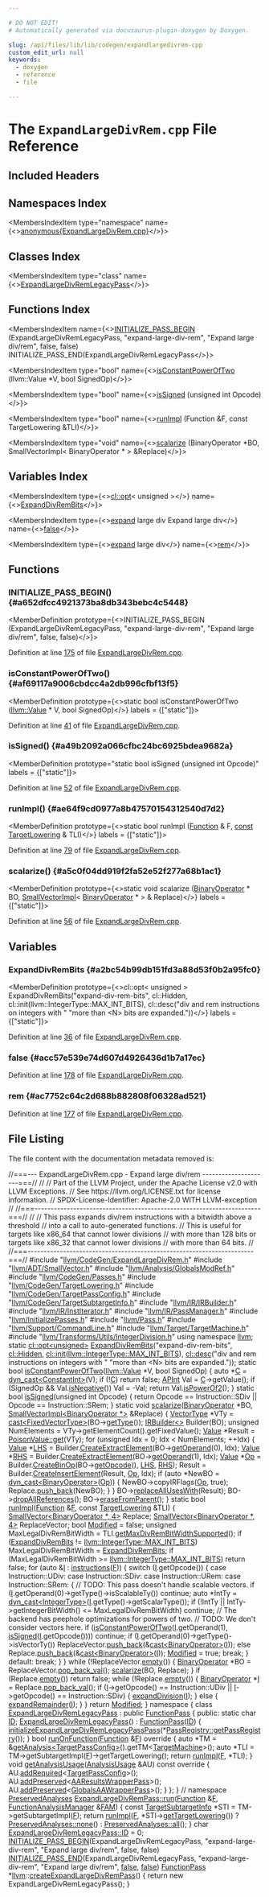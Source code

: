 ```yaml
---

# DO NOT EDIT!
# Automatically generated via docusaurus-plugin-doxygen by Doxygen.

slug: /api/files/lib/lib/codegen/expandlargedivrem-cpp
custom_edit_url: null
keywords:
  - doxygen
  - reference
  - file

---
```





# The `ExpandLargeDivRem.cpp` File Reference

<DoxygenPage pluginConfig={pluginConfig}>



## Included Headers

<IncludesList>
<IncludesListItem
  filePath="llvm/CodeGen/ExpandLargeDivRem.h"
  permalink="/docs/api/files/include/include/llvm/include/llvm/codegen/expandlargedivrem-h"
  isLocal="true" />
<IncludesListItem
  filePath="llvm/ADT/SmallVector.h"
  permalink="/docs/api/files/include/include/llvm/include/llvm/adt/smallvector-h"
  isLocal="true" />
<IncludesListItem
  filePath="llvm/Analysis/GlobalsModRef.h"
  permalink="/docs/api/files/include/include/llvm/include/llvm/analysis/globalsmodref-h"
  isLocal="true" />
<IncludesListItem
  filePath="llvm/CodeGen/Passes.h"
  permalink="/docs/api/files/include/include/llvm/include/llvm/codegen/passes-h"
  isLocal="true" />
<IncludesListItem
  filePath="llvm/CodeGen/TargetLowering.h"
  permalink="/docs/api/files/include/include/llvm/include/llvm/codegen/targetlowering-h"
  isLocal="true" />
<IncludesListItem
  filePath="llvm/CodeGen/TargetPassConfig.h"
  permalink="/docs/api/files/include/include/llvm/include/llvm/codegen/targetpassconfig-h"
  isLocal="true" />
<IncludesListItem
  filePath="llvm/CodeGen/TargetSubtargetInfo.h"
  permalink="/docs/api/files/include/include/llvm/include/llvm/codegen/targetsubtargetinfo-h"
  isLocal="true" />
<IncludesListItem
  filePath="llvm/IR/IRBuilder.h"
  permalink="/docs/api/files/include/include/llvm/include/llvm/ir/irbuilder-h"
  isLocal="true" />
<IncludesListItem
  filePath="llvm/IR/InstIterator.h"
  permalink="/docs/api/files/include/include/llvm/include/llvm/ir/institerator-h"
  isLocal="true" />
<IncludesListItem
  filePath="llvm/IR/PassManager.h"
  permalink="/docs/api/files/include/include/llvm/include/llvm/ir/passmanager-h"
  isLocal="true" />
<IncludesListItem
  filePath="llvm/InitializePasses.h"
  permalink="/docs/api/files/include/include/llvm/initializepasses-h"
  isLocal="true" />
<IncludesListItem
  filePath="llvm/Pass.h"
  permalink="/docs/api/files/include/include/llvm/pass-h"
  isLocal="true" />
<IncludesListItem
  filePath="llvm/Support/CommandLine.h"
  permalink="/docs/api/files/include/include/llvm/include/llvm/support/commandline-h"
  isLocal="true" />
<IncludesListItem
  filePath="llvm/Target/TargetMachine.h"
  permalink="/docs/api/files/include/include/llvm/include/llvm/target/targetmachine-h"
  isLocal="true" />
<IncludesListItem
  filePath="llvm/Transforms/Utils/IntegerDivision.h"
  permalink="/docs/api/files/include/include/llvm/include/llvm/transforms/include/llvm/transforms/utils/integerdivision-h"
  isLocal="true" />
</IncludesList>

## Namespaces Index

<MembersIndex>

<MembersIndexItem
  type="namespace"
  name={<><a href="/docs/api/namespaces/anonymous-expandlargedivrem-cpp-">anonymous&#123;ExpandLargeDivRem.cpp&#125;</a></>}>
</MembersIndexItem>

</MembersIndex>

## Classes Index

<MembersIndex>

<MembersIndexItem
  type="class"
  name={<><a href="/docs/api/classes/anonymous-namespace-expandlargedivrem-cpp-/expandlargedivremlegacypass">ExpandLargeDivRemLegacyPass</a></>}>
</MembersIndexItem>

</MembersIndex>

## Functions Index

<MembersIndex>

<MembersIndexItem
  name={<><a href="#a652dfcc4921373ba8db343bebc4c5448">INITIALIZE&#95;PASS&#95;BEGIN</a> (ExpandLargeDivRemLegacyPass, &quot;expand-large-div-rem&quot;, &quot;Expand large div/rem&quot;, false, false) INITIALIZE&#95;PASS&#95;END(ExpandLargeDivRemLegacyPass</>}>
</MembersIndexItem>

<MembersIndexItem
  type="bool"
  name={<><a href="#af69117a9006cbdcc4a2db996cfbf13f5">isConstantPowerOfTwo</a> (llvm::Value &#42;V, bool SignedOp)</>}>
</MembersIndexItem>

<MembersIndexItem
  type="bool"
  name={<><a href="#a49b2092a066cfbc24bc6925bdea9682a">isSigned</a> (unsigned int Opcode)</>}>
</MembersIndexItem>

<MembersIndexItem
  type="bool"
  name={<><a href="#ae64f9cd0977a8b47570154312540d7d2">runImpl</a> (Function &amp;F, const TargetLowering &amp;TLI)</>}>
</MembersIndexItem>

<MembersIndexItem
  type="void"
  name={<><a href="#a5c0f04dd919f2fa52e52f277a68b1ac1">scalarize</a> (BinaryOperator &#42;BO, SmallVectorImpl&lt; BinaryOperator &#42; &gt; &amp;Replace)</>}>
</MembersIndexItem>

</MembersIndex>

## Variables Index

<MembersIndex>

<MembersIndexItem
  type={<><a href="/docs/api/classes/llvm/cl/opt">cl::opt</a>&lt; unsigned &gt;</>}
  name={<><a href="#a2bc54b99db151fd3a88d53f0b2a95fc0">ExpandDivRemBits</a></>}>
</MembersIndexItem>

<MembersIndexItem
  type={<><a href="/docs/api/files/lib/lib/support/globpattern-cpp/#a80bc10e949d0743241f5cdc2c75de52a">expand</a> large div Expand large div</>}
  name={<><a href="#acc57e539e74d607d4926436d1b7a17ec">false</a></>}>
</MembersIndexItem>

<MembersIndexItem
  type={<><a href="/docs/api/files/lib/lib/support/globpattern-cpp/#a80bc10e949d0743241f5cdc2c75de52a">expand</a> large div</>}
  name={<><a href="#ac7752c64c2d688b882808f06328ad521">rem</a></>}>
</MembersIndexItem>

</MembersIndex>


<SectionDefinition>

## Functions

### INITIALIZE&#95;PASS&#95;BEGIN() {#a652dfcc4921373ba8db343bebc4c5448}

<MemberDefinition
  prototype={<>INITIALIZE&#95;PASS&#95;BEGIN (ExpandLargeDivRemLegacyPass, &quot;expand-large-div-rem&quot;, &quot;Expand large div/rem&quot;, false, false)</>}>

Definition at line <a href="#l00175">175</a> of file <a href="/docs/api/files/lib/lib/codegen/expandlargedivrem-cpp">ExpandLargeDivRem.cpp</a>.
</MemberDefinition>

### isConstantPowerOfTwo() {#af69117a9006cbdcc4a2db996cfbf13f5}

<MemberDefinition
  prototype={<>static bool isConstantPowerOfTwo (<a href="/docs/api/classes/llvm/value">llvm::Value</a> &#42; V, bool SignedOp)</>}
  labels = {["static"]}>

Definition at line <a href="#l00041">41</a> of file <a href="/docs/api/files/lib/lib/codegen/expandlargedivrem-cpp">ExpandLargeDivRem.cpp</a>.
</MemberDefinition>

### isSigned() {#a49b2092a066cfbc24bc6925bdea9682a}

<MemberDefinition
  prototype="static bool isSigned (unsigned int Opcode)"
  labels = {["static"]}>

Definition at line <a href="#l00052">52</a> of file <a href="/docs/api/files/lib/lib/codegen/expandlargedivrem-cpp">ExpandLargeDivRem.cpp</a>.
</MemberDefinition>

### runImpl() {#ae64f9cd0977a8b47570154312540d7d2}

<MemberDefinition
  prototype={<>static bool runImpl (<a href="/docs/api/classes/llvm/function">Function</a> &amp; F, <a href="/docs/api/files/lib/lib/target/lib/target/aarch64/aarch64promoteconstant-cpp/#a90f8350fecae261c25be85d38b451bff">const</a> <a href="/docs/api/classes/llvm/targetlowering">TargetLowering</a> &amp; TLI)</>}
  labels = {["static"]}>

Definition at line <a href="#l00079">79</a> of file <a href="/docs/api/files/lib/lib/codegen/expandlargedivrem-cpp">ExpandLargeDivRem.cpp</a>.
</MemberDefinition>

### scalarize() {#a5c0f04dd919f2fa52e52f277a68b1ac1}

<MemberDefinition
  prototype={<>static void scalarize (<a href="/docs/api/classes/llvm/binaryoperator">BinaryOperator</a> &#42; BO, <a href="/docs/api/classes/llvm/smallvectorimpl">SmallVectorImpl</a>&lt; <a href="/docs/api/classes/llvm/binaryoperator">BinaryOperator</a> &#42; &gt; &amp; Replace)</>}
  labels = {["static"]}>

Definition at line <a href="#l00056">56</a> of file <a href="/docs/api/files/lib/lib/codegen/expandlargedivrem-cpp">ExpandLargeDivRem.cpp</a>.
</MemberDefinition>

</SectionDefinition>

<SectionDefinition>

## Variables

### ExpandDivRemBits {#a2bc54b99db151fd3a88d53f0b2a95fc0}

<MemberDefinition
  prototype={<>cl::opt&lt; unsigned &gt; ExpandDivRemBits(&quot;expand-div-rem-bits&quot;, cl::Hidden, cl::init(llvm::IntegerType::MAX&#95;INT&#95;BITS), cl::desc(&quot;div and rem instructions on integers with &quot; &quot;more than &lt;N&gt; bits are expanded.&quot;))</>}
  labels = {["static"]}>

Definition at line <a href="#l00036">36</a> of file <a href="/docs/api/files/lib/lib/codegen/expandlargedivrem-cpp">ExpandLargeDivRem.cpp</a>.
</MemberDefinition>

### false {#acc57e539e74d607d4926436d1b7a17ec}

<MemberDefinition
  prototype="expand large div Expand large div false">

Definition at line <a href="#l00178">178</a> of file <a href="/docs/api/files/lib/lib/codegen/expandlargedivrem-cpp">ExpandLargeDivRem.cpp</a>.
</MemberDefinition>

### rem {#ac7752c64c2d688b882808f06328ad521}

<MemberDefinition
  prototype="expand large div Expand large div rem">

Definition at line <a href="#l00177">177</a> of file <a href="/docs/api/files/lib/lib/codegen/expandlargedivrem-cpp">ExpandLargeDivRem.cpp</a>.
</MemberDefinition>

</SectionDefinition>

## File Listing

The file content with the documentation metadata removed is:

<ProgramListing>

<Link id="l00001" /><CodeLine lineNumber="1"><Highlight kind="comment">//===--- ExpandLargeDivRem.cpp - Expand large div/rem ---------------------===//</Highlight><Highlight kind="normal"></Highlight></CodeLine>
<Link id="l00002" /><CodeLine lineNumber="2"><Highlight kind="normal"></Highlight><Highlight kind="comment">//</Highlight><Highlight kind="normal"></Highlight></CodeLine>
<Link id="l00003" /><CodeLine lineNumber="3"><Highlight kind="normal"></Highlight><Highlight kind="comment">// Part of the LLVM Project, under the Apache License v2.0 with LLVM Exceptions.</Highlight><Highlight kind="normal"></Highlight></CodeLine>
<Link id="l00004" /><CodeLine lineNumber="4"><Highlight kind="normal"></Highlight><Highlight kind="comment">// See https://llvm.org/LICENSE.txt for license information.</Highlight><Highlight kind="normal"></Highlight></CodeLine>
<Link id="l00005" /><CodeLine lineNumber="5"><Highlight kind="normal"></Highlight><Highlight kind="comment">// SPDX-License-Identifier: Apache-2.0 WITH LLVM-exception</Highlight><Highlight kind="normal"></Highlight></CodeLine>
<Link id="l00006" /><CodeLine lineNumber="6"><Highlight kind="normal"></Highlight><Highlight kind="comment">//</Highlight><Highlight kind="normal"></Highlight></CodeLine>
<Link id="l00007" /><CodeLine lineNumber="7"><Highlight kind="normal"></Highlight><Highlight kind="comment">//===----------------------------------------------------------------------===//</Highlight><Highlight kind="normal"></Highlight></CodeLine>
<Link id="l00008" /><CodeLine lineNumber="8"><Highlight kind="normal"></Highlight><Highlight kind="comment">//</Highlight><Highlight kind="normal"></Highlight></CodeLine>
<Link id="l00009" /><CodeLine lineNumber="9"><Highlight kind="normal"></Highlight><Highlight kind="comment">// This pass expands div/rem instructions with a bitwidth above a threshold</Highlight><Highlight kind="normal"></Highlight></CodeLine>
<Link id="l00010" /><CodeLine lineNumber="10"><Highlight kind="normal"></Highlight><Highlight kind="comment">// into a call to auto-generated functions.</Highlight><Highlight kind="normal"></Highlight></CodeLine>
<Link id="l00011" /><CodeLine lineNumber="11"><Highlight kind="normal"></Highlight><Highlight kind="comment">// This is useful for targets like x86&#95;64 that cannot lower divisions</Highlight><Highlight kind="normal"></Highlight></CodeLine>
<Link id="l00012" /><CodeLine lineNumber="12"><Highlight kind="normal"></Highlight><Highlight kind="comment">// with more than 128 bits or targets like x86&#95;32 that cannot lower divisions</Highlight><Highlight kind="normal"></Highlight></CodeLine>
<Link id="l00013" /><CodeLine lineNumber="13"><Highlight kind="normal"></Highlight><Highlight kind="comment">// with more than 64 bits.</Highlight><Highlight kind="normal"></Highlight></CodeLine>
<Link id="l00014" /><CodeLine lineNumber="14"><Highlight kind="normal"></Highlight><Highlight kind="comment">//</Highlight><Highlight kind="normal"></Highlight></CodeLine>
<Link id="l00015" /><CodeLine lineNumber="15"><Highlight kind="normal"></Highlight><Highlight kind="comment">//===----------------------------------------------------------------------===//</Highlight><Highlight kind="normal"></Highlight></CodeLine>
<Link id="l00016" /><CodeLine lineNumber="16"><Highlight kind="normal"></Highlight></CodeLine>
<Link id="l00017" /><CodeLine lineNumber="17"><Highlight kind="normal"></Highlight><Highlight kind="preprocessor">#include &quot;<a href="/docs/api/files/include/include/llvm/include/llvm/codegen/expandlargedivrem-h">llvm/CodeGen/ExpandLargeDivRem.h</a>&quot;</Highlight><Highlight kind="normal"></Highlight></CodeLine>
<Link id="l00018" /><CodeLine lineNumber="18"><Highlight kind="normal"></Highlight><Highlight kind="preprocessor">#include &quot;<a href="/docs/api/files/include/include/llvm/include/llvm/adt/smallvector-h">llvm/ADT/SmallVector.h</a>&quot;</Highlight><Highlight kind="normal"></Highlight></CodeLine>
<Link id="l00019" /><CodeLine lineNumber="19"><Highlight kind="normal"></Highlight><Highlight kind="preprocessor">#include &quot;<a href="/docs/api/files/include/include/llvm/include/llvm/analysis/globalsmodref-h">llvm/Analysis/GlobalsModRef.h</a>&quot;</Highlight><Highlight kind="normal"></Highlight></CodeLine>
<Link id="l00020" /><CodeLine lineNumber="20"><Highlight kind="normal"></Highlight><Highlight kind="preprocessor">#include &quot;<a href="/docs/api/files/include/include/llvm/include/llvm/codegen/passes-h">llvm/CodeGen/Passes.h</a>&quot;</Highlight><Highlight kind="normal"></Highlight></CodeLine>
<Link id="l00021" /><CodeLine lineNumber="21"><Highlight kind="normal"></Highlight><Highlight kind="preprocessor">#include &quot;<a href="/docs/api/files/include/include/llvm/include/llvm/codegen/targetlowering-h">llvm/CodeGen/TargetLowering.h</a>&quot;</Highlight><Highlight kind="normal"></Highlight></CodeLine>
<Link id="l00022" /><CodeLine lineNumber="22"><Highlight kind="normal"></Highlight><Highlight kind="preprocessor">#include &quot;<a href="/docs/api/files/include/include/llvm/include/llvm/codegen/targetpassconfig-h">llvm/CodeGen/TargetPassConfig.h</a>&quot;</Highlight><Highlight kind="normal"></Highlight></CodeLine>
<Link id="l00023" /><CodeLine lineNumber="23"><Highlight kind="normal"></Highlight><Highlight kind="preprocessor">#include &quot;<a href="/docs/api/files/include/include/llvm/include/llvm/codegen/targetsubtargetinfo-h">llvm/CodeGen/TargetSubtargetInfo.h</a>&quot;</Highlight><Highlight kind="normal"></Highlight></CodeLine>
<Link id="l00024" /><CodeLine lineNumber="24"><Highlight kind="normal"></Highlight><Highlight kind="preprocessor">#include &quot;<a href="/docs/api/files/include/include/llvm/include/llvm/ir/irbuilder-h">llvm/IR/IRBuilder.h</a>&quot;</Highlight><Highlight kind="normal"></Highlight></CodeLine>
<Link id="l00025" /><CodeLine lineNumber="25"><Highlight kind="normal"></Highlight><Highlight kind="preprocessor">#include &quot;<a href="/docs/api/files/include/include/llvm/include/llvm/ir/institerator-h">llvm/IR/InstIterator.h</a>&quot;</Highlight><Highlight kind="normal"></Highlight></CodeLine>
<Link id="l00026" /><CodeLine lineNumber="26"><Highlight kind="normal"></Highlight><Highlight kind="preprocessor">#include &quot;<a href="/docs/api/files/include/include/llvm/include/llvm/ir/passmanager-h">llvm/IR/PassManager.h</a>&quot;</Highlight><Highlight kind="normal"></Highlight></CodeLine>
<Link id="l00027" /><CodeLine lineNumber="27"><Highlight kind="normal"></Highlight><Highlight kind="preprocessor">#include &quot;<a href="/docs/api/files/include/include/llvm/initializepasses-h">llvm/InitializePasses.h</a>&quot;</Highlight><Highlight kind="normal"></Highlight></CodeLine>
<Link id="l00028" /><CodeLine lineNumber="28"><Highlight kind="normal"></Highlight><Highlight kind="preprocessor">#include &quot;<a href="/docs/api/files/include/include/llvm/pass-h">llvm/Pass.h</a>&quot;</Highlight><Highlight kind="normal"></Highlight></CodeLine>
<Link id="l00029" /><CodeLine lineNumber="29"><Highlight kind="normal"></Highlight><Highlight kind="preprocessor">#include &quot;<a href="/docs/api/files/include/include/llvm/include/llvm/support/commandline-h">llvm/Support/CommandLine.h</a>&quot;</Highlight><Highlight kind="normal"></Highlight></CodeLine>
<Link id="l00030" /><CodeLine lineNumber="30"><Highlight kind="normal"></Highlight><Highlight kind="preprocessor">#include &quot;<a href="/docs/api/files/include/include/llvm/include/llvm/target/targetmachine-h">llvm/Target/TargetMachine.h</a>&quot;</Highlight><Highlight kind="normal"></Highlight></CodeLine>
<Link id="l00031" /><CodeLine lineNumber="31"><Highlight kind="normal"></Highlight><Highlight kind="preprocessor">#include &quot;<a href="/docs/api/files/include/include/llvm/include/llvm/transforms/include/llvm/transforms/utils/integerdivision-h">llvm/Transforms/Utils/IntegerDivision.h</a>&quot;</Highlight><Highlight kind="normal"></Highlight></CodeLine>
<Link id="l00032" /><CodeLine lineNumber="32"><Highlight kind="normal"></Highlight></CodeLine>
<Link id="l00033" /><CodeLine lineNumber="33"><Highlight kind="normal"></Highlight><Highlight kind="keyword">using namespace </Highlight><Highlight kind="normal"><a href="/docs/api/namespaces/llvm">llvm</a>;</Highlight></CodeLine>
<Link id="l00034" /><CodeLine lineNumber="34"><Highlight kind="normal"></Highlight></CodeLine>
<Link id="l00035" /><CodeLine lineNumber="35"><Highlight kind="normal"></Highlight><Highlight kind="keyword">static</Highlight><Highlight kind="normal"> <a href="/docs/api/classes/llvm/cl/opt">cl::opt&lt;unsigned&gt;</a></Highlight></CodeLine>
<Link id="l00036" /><CodeLine lineNumber="36" lineLink="#a2bc54b99db151fd3a88d53f0b2a95fc0"><Highlight kind="normal">    <a href="#a2bc54b99db151fd3a88d53f0b2a95fc0">ExpandDivRemBits</a>(</Highlight><Highlight kind="stringliteral">&quot;expand-div-rem-bits&quot;</Highlight><Highlight kind="normal">, <a href="/docs/api/namespaces/llvm/cl/#a68075925a54790e71ca790e1d4f21a40a263ac008d8d31f13ce460395fc4cf7e6">cl::Hidden</a>,</Highlight></CodeLine>
<Link id="l00037" /><CodeLine lineNumber="37"><Highlight kind="normal">                     <a href="/docs/api/namespaces/llvm/cl/#ac12e6a8f3a1b511f0dee2ed6de0ae806">cl::init</a>(<a href="/docs/api/classes/llvm/integertype/#a8bb58e9357b2f891f98fbbce353155efa1ccefdf8a7414a6829f888e5071e0379">llvm::IntegerType::MAX&#95;INT&#95;BITS</a>),</Highlight></CodeLine>
<Link id="l00038" /><CodeLine lineNumber="38"><Highlight kind="normal">                     <a href="/docs/api/structs/llvm/cl/desc">cl::desc</a>(</Highlight><Highlight kind="stringliteral">&quot;div and rem instructions on integers with &quot;</Highlight><Highlight kind="normal"></Highlight></CodeLine>
<Link id="l00039" /><CodeLine lineNumber="39"><Highlight kind="normal">                              </Highlight><Highlight kind="stringliteral">&quot;more than &lt;N&gt; bits are expanded.&quot;</Highlight><Highlight kind="normal">));</Highlight></CodeLine>
<Link id="l00040" /><CodeLine lineNumber="40"><Highlight kind="normal"></Highlight></CodeLine>
<Link id="l00041" /><CodeLine lineNumber="41" lineLink="#af69117a9006cbdcc4a2db996cfbf13f5"><Highlight kind="normal"></Highlight><Highlight kind="keyword">static</Highlight><Highlight kind="normal"> </Highlight><Highlight kind="keywordtype">bool</Highlight><Highlight kind="normal"> <a href="#af69117a9006cbdcc4a2db996cfbf13f5">isConstantPowerOfTwo</a>(<a href="/docs/api/classes/llvm/value">llvm::Value</a> &#42;V, </Highlight><Highlight kind="keywordtype">bool</Highlight><Highlight kind="normal"> SignedOp) &#123;</Highlight></CodeLine>
<Link id="l00042" /><CodeLine lineNumber="42"><Highlight kind="normal">  </Highlight><Highlight kind="keyword">auto</Highlight><Highlight kind="normal"> &#42;<a href="/docs/api/namespaces/llvm/callingconv/#ac6aa1387c4375260e2468eb5a77fdb4cafd841a49aec1539bc88abc8ff9e170fb">C</a> = <a href="/docs/api/namespaces/llvm/#a22eeee01734061ac1b31ccd994c49eef">dyn&#95;cast&lt;ConstantInt&gt;</a>(V);</Highlight></CodeLine>
<Link id="l00043" /><CodeLine lineNumber="43"><Highlight kind="normal">  </Highlight><Highlight kind="keywordflow">if</Highlight><Highlight kind="normal"> (!<a href="/docs/api/namespaces/llvm/callingconv/#ac6aa1387c4375260e2468eb5a77fdb4cafd841a49aec1539bc88abc8ff9e170fb">C</a>)</Highlight></CodeLine>
<Link id="l00044" /><CodeLine lineNumber="44"><Highlight kind="normal">    </Highlight><Highlight kind="keywordflow">return</Highlight><Highlight kind="normal"> </Highlight><Highlight kind="keyword">false</Highlight><Highlight kind="normal">;</Highlight></CodeLine>
<Link id="l00045" /><CodeLine lineNumber="45"><Highlight kind="normal"></Highlight></CodeLine>
<Link id="l00046" /><CodeLine lineNumber="46"><Highlight kind="normal">  <a href="/docs/api/classes/llvm/apint">APInt</a> Val = <a href="/docs/api/namespaces/llvm/callingconv/#ac6aa1387c4375260e2468eb5a77fdb4cafd841a49aec1539bc88abc8ff9e170fb">C</a>-&gt;getValue();</Highlight></CodeLine>
<Link id="l00047" /><CodeLine lineNumber="47"><Highlight kind="normal">  </Highlight><Highlight kind="keywordflow">if</Highlight><Highlight kind="normal"> (SignedOp &amp;&amp; Val.<a href="/docs/api/classes/llvm/apint/#a6804d9caf15411f55e7b9e9f397f0422">isNegative</a>())</Highlight></CodeLine>
<Link id="l00048" /><CodeLine lineNumber="48"><Highlight kind="normal">    Val = -Val;</Highlight></CodeLine>
<Link id="l00049" /><CodeLine lineNumber="49"><Highlight kind="normal">  </Highlight><Highlight kind="keywordflow">return</Highlight><Highlight kind="normal"> Val.<a href="/docs/api/classes/llvm/apint/#ad1b0513de876d1c85cf6268ca21b2c86">isPowerOf2</a>();</Highlight></CodeLine>
<Link id="l00050" /><CodeLine lineNumber="50"><Highlight kind="normal">&#125;</Highlight></CodeLine>
<Link id="l00051" /><CodeLine lineNumber="51"><Highlight kind="normal"></Highlight></CodeLine>
<Link id="l00052" /><CodeLine lineNumber="52" lineLink="#a49b2092a066cfbc24bc6925bdea9682a"><Highlight kind="normal"></Highlight><Highlight kind="keyword">static</Highlight><Highlight kind="normal"> </Highlight><Highlight kind="keywordtype">bool</Highlight><Highlight kind="normal"> <a href="#a49b2092a066cfbc24bc6925bdea9682a">isSigned</a>(</Highlight><Highlight kind="keywordtype">unsigned</Highlight><Highlight kind="normal"> </Highlight><Highlight kind="keywordtype">int</Highlight><Highlight kind="normal"> Opcode) &#123;</Highlight></CodeLine>
<Link id="l00053" /><CodeLine lineNumber="53"><Highlight kind="normal">  </Highlight><Highlight kind="keywordflow">return</Highlight><Highlight kind="normal"> Opcode == Instruction::SDiv || Opcode == Instruction::SRem;</Highlight></CodeLine>
<Link id="l00054" /><CodeLine lineNumber="54"><Highlight kind="normal">&#125;</Highlight></CodeLine>
<Link id="l00055" /><CodeLine lineNumber="55"><Highlight kind="normal"></Highlight></CodeLine>
<Link id="l00056" /><CodeLine lineNumber="56" lineLink="#a5c0f04dd919f2fa52e52f277a68b1ac1"><Highlight kind="normal"></Highlight><Highlight kind="keyword">static</Highlight><Highlight kind="normal"> </Highlight><Highlight kind="keywordtype">void</Highlight><Highlight kind="normal"> <a href="#a5c0f04dd919f2fa52e52f277a68b1ac1">scalarize</a>(<a href="/docs/api/classes/llvm/binaryoperator">BinaryOperator</a> &#42;BO,</Highlight></CodeLine>
<Link id="l00057" /><CodeLine lineNumber="57"><Highlight kind="normal">                      <a href="/docs/api/classes/llvm/smallvectorimpl">SmallVectorImpl&lt;BinaryOperator &#42;&gt;</a> &amp;Replace) &#123;</Highlight></CodeLine>
<Link id="l00058" /><CodeLine lineNumber="58"><Highlight kind="normal">  <a href="/docs/api/classes/vectortype">VectorType</a> &#42;VTy = <a href="/docs/api/namespaces/llvm/#ac4fc845f5ed92de63cd4474f128f5fc5">cast&lt;FixedVectorType&gt;</a>(BO-&gt;<a href="/docs/api/classes/llvm/value/#a0344a49526443edf90cc0aef3abd3337">getType</a>());</Highlight></CodeLine>
<Link id="l00059" /><CodeLine lineNumber="59"><Highlight kind="normal"></Highlight></CodeLine>
<Link id="l00060" /><CodeLine lineNumber="60"><Highlight kind="normal">  <a href="/docs/api/classes/llvm/irbuilder">IRBuilder&lt;&gt;</a> Builder(BO);</Highlight></CodeLine>
<Link id="l00061" /><CodeLine lineNumber="61"><Highlight kind="normal"></Highlight></CodeLine>
<Link id="l00062" /><CodeLine lineNumber="62"><Highlight kind="normal">  </Highlight><Highlight kind="keywordtype">unsigned</Highlight><Highlight kind="normal"> NumElements = VTy-&gt;getElementCount().getFixedValue();</Highlight></CodeLine>
<Link id="l00063" /><CodeLine lineNumber="63"><Highlight kind="normal">  <a href="/docs/api/classes/llvm/value">Value</a> &#42;Result = <a href="/docs/api/classes/llvm/poisonvalue/#a1bf08613fb664a2e377a9a72c59a6b66">PoisonValue::get</a>(VTy);</Highlight></CodeLine>
<Link id="l00064" /><CodeLine lineNumber="64"><Highlight kind="normal">  </Highlight><Highlight kind="keywordflow">for</Highlight><Highlight kind="normal"> (</Highlight><Highlight kind="keywordtype">unsigned</Highlight><Highlight kind="normal"> Idx = 0; Idx &lt; NumElements; ++Idx) &#123;</Highlight></CodeLine>
<Link id="l00065" /><CodeLine lineNumber="65"><Highlight kind="normal">    <a href="/docs/api/classes/llvm/value">Value</a> &#42;<a href="/docs/api/files/lib/lib/target/lib/target/x86/x86partialreduction-cpp/#a9e1483f7215664a2315c53c3558d9a8d">LHS</a> = Builder.<a href="/docs/api/classes/llvm/irbuilderbase/#a303d984774b5c8af8ee4da0aa1960207">CreateExtractElement</a>(BO-&gt;<a href="/docs/api/classes/llvm/user/#aa0a2cb1582d1cec317bd205085469ca1">getOperand</a>(0), Idx);</Highlight></CodeLine>
<Link id="l00066" /><CodeLine lineNumber="66"><Highlight kind="normal">    <a href="/docs/api/classes/llvm/value">Value</a> &#42;<a href="/docs/api/files/lib/lib/target/lib/target/x86/x86partialreduction-cpp/#a87b8bfbbe9d8f7146d7f20a5fb42efd0">RHS</a> = Builder.<a href="/docs/api/classes/llvm/irbuilderbase/#a303d984774b5c8af8ee4da0aa1960207">CreateExtractElement</a>(BO-&gt;<a href="/docs/api/classes/llvm/user/#aa0a2cb1582d1cec317bd205085469ca1">getOperand</a>(1), Idx);</Highlight></CodeLine>
<Link id="l00067" /><CodeLine lineNumber="67"><Highlight kind="normal">    <a href="/docs/api/classes/llvm/value">Value</a> &#42;<a href="/docs/api/namespaces/llvm/#ab471937b9a227e70c7fe8bd9604014d6">Op</a> = Builder.<a href="/docs/api/classes/llvm/irbuilderbase/#aba5d97f3a14427982c1b86dafd033320">CreateBinOp</a>(BO-&gt;<a href="/docs/api/classes/llvm/binaryoperator/#a31bf07f3f61525486633bc1d0bbaf029">getOpcode</a>(), <a href="/docs/api/files/lib/lib/target/lib/target/x86/x86partialreduction-cpp/#a9e1483f7215664a2315c53c3558d9a8d">LHS</a>, <a href="/docs/api/files/lib/lib/target/lib/target/x86/x86partialreduction-cpp/#a87b8bfbbe9d8f7146d7f20a5fb42efd0">RHS</a>);</Highlight></CodeLine>
<Link id="l00068" /><CodeLine lineNumber="68"><Highlight kind="normal">    Result = Builder.<a href="/docs/api/classes/llvm/irbuilderbase/#a17320ebd77e834577a5ebd1063039625">CreateInsertElement</a>(Result, <a href="/docs/api/namespaces/llvm/#ab471937b9a227e70c7fe8bd9604014d6">Op</a>, Idx);</Highlight></CodeLine>
<Link id="l00069" /><CodeLine lineNumber="69"><Highlight kind="normal">    </Highlight><Highlight kind="keywordflow">if</Highlight><Highlight kind="normal"> (</Highlight><Highlight kind="keyword">auto</Highlight><Highlight kind="normal"> &#42;NewBO = <a href="/docs/api/namespaces/llvm/#a22eeee01734061ac1b31ccd994c49eef">dyn&#95;cast&lt;BinaryOperator&gt;</a>(<a href="/docs/api/namespaces/llvm/#ab471937b9a227e70c7fe8bd9604014d6">Op</a>)) &#123;</Highlight></CodeLine>
<Link id="l00070" /><CodeLine lineNumber="70"><Highlight kind="normal">      NewBO-&gt;copyIRFlags(<a href="/docs/api/namespaces/llvm/#ab471937b9a227e70c7fe8bd9604014d6">Op</a>, </Highlight><Highlight kind="keyword">true</Highlight><Highlight kind="normal">);</Highlight></CodeLine>
<Link id="l00071" /><CodeLine lineNumber="71"><Highlight kind="normal">      Replace.<a href="/docs/api/classes/llvm/smallvectortemplatebase/#af42bfbc067df27c19ee2fc859df58799">push&#95;back</a>(NewBO);</Highlight></CodeLine>
<Link id="l00072" /><CodeLine lineNumber="72"><Highlight kind="normal">    &#125;</Highlight></CodeLine>
<Link id="l00073" /><CodeLine lineNumber="73"><Highlight kind="normal">  &#125;</Highlight></CodeLine>
<Link id="l00074" /><CodeLine lineNumber="74"><Highlight kind="normal">  BO-&gt;<a href="/docs/api/classes/llvm/value/#a3ab5fc45117b450e8bb04e564cb6e5f2">replaceAllUsesWith</a>(Result);</Highlight></CodeLine>
<Link id="l00075" /><CodeLine lineNumber="75"><Highlight kind="normal">  BO-&gt;<a href="/docs/api/classes/llvm/user/#a48ec5fcee6d2c17c723e8e67f169f948">dropAllReferences</a>();</Highlight></CodeLine>
<Link id="l00076" /><CodeLine lineNumber="76"><Highlight kind="normal">  BO-&gt;<a href="/docs/api/classes/llvm/instruction/#a601ee49a4c4e0babf29bd1cf09036570">eraseFromParent</a>();</Highlight></CodeLine>
<Link id="l00077" /><CodeLine lineNumber="77"><Highlight kind="normal">&#125;</Highlight></CodeLine>
<Link id="l00078" /><CodeLine lineNumber="78"><Highlight kind="normal"></Highlight></CodeLine>
<Link id="l00079" /><CodeLine lineNumber="79" lineLink="#ae64f9cd0977a8b47570154312540d7d2"><Highlight kind="normal"></Highlight><Highlight kind="keyword">static</Highlight><Highlight kind="normal"> </Highlight><Highlight kind="keywordtype">bool</Highlight><Highlight kind="normal"> <a href="#ae64f9cd0977a8b47570154312540d7d2">runImpl</a>(<a href="/docs/api/classes/llvm/function">Function</a> &amp;<a href="/docs/api/files/lib/lib/support/md5-cpp/#a96d73bbd7af15cb1fc38c3f4a3bd82e9">F</a>, </Highlight><Highlight kind="keyword">const</Highlight><Highlight kind="normal"> <a href="/docs/api/classes/llvm/targetlowering">TargetLowering</a> &amp;TLI) &#123;</Highlight></CodeLine>
<Link id="l00080" /><CodeLine lineNumber="80"><Highlight kind="normal">  <a href="/docs/api/classes/llvm/smallvector">SmallVector&lt;BinaryOperator &#42;, 4&gt;</a> Replace;</Highlight></CodeLine>
<Link id="l00081" /><CodeLine lineNumber="81"><Highlight kind="normal">  <a href="/docs/api/classes/llvm/smallvector">SmallVector&lt;BinaryOperator &#42;, 4&gt;</a> ReplaceVector;</Highlight></CodeLine>
<Link id="l00082" /><CodeLine lineNumber="82"><Highlight kind="normal">  </Highlight><Highlight kind="keywordtype">bool</Highlight><Highlight kind="normal"> <a href="/docs/api/files/lib/lib/transforms/lib/transforms/scalar/loopdeletion-cpp/#a0f1c83c3d08d80b12c424962a5e94ce8a35e0c8c0b180c95d4e122e55ed62cc64">Modified</a> = </Highlight><Highlight kind="keyword">false</Highlight><Highlight kind="normal">;</Highlight></CodeLine>
<Link id="l00083" /><CodeLine lineNumber="83"><Highlight kind="normal"></Highlight></CodeLine>
<Link id="l00084" /><CodeLine lineNumber="84"><Highlight kind="normal">  </Highlight><Highlight kind="keywordtype">unsigned</Highlight><Highlight kind="normal"> MaxLegalDivRemBitWidth = TLI.<a href="/docs/api/classes/llvm/targetloweringbase/#a8c5ea33ce5a61db1aedfac35723a7f5b">getMaxDivRemBitWidthSupported</a>();</Highlight></CodeLine>
<Link id="l00085" /><CodeLine lineNumber="85"><Highlight kind="normal">  </Highlight><Highlight kind="keywordflow">if</Highlight><Highlight kind="normal"> (<a href="#a2bc54b99db151fd3a88d53f0b2a95fc0">ExpandDivRemBits</a> != <a href="/docs/api/classes/llvm/integertype/#a8bb58e9357b2f891f98fbbce353155efa1ccefdf8a7414a6829f888e5071e0379">llvm::IntegerType::MAX&#95;INT&#95;BITS</a>)</Highlight></CodeLine>
<Link id="l00086" /><CodeLine lineNumber="86"><Highlight kind="normal">    MaxLegalDivRemBitWidth = <a href="#a2bc54b99db151fd3a88d53f0b2a95fc0">ExpandDivRemBits</a>;</Highlight></CodeLine>
<Link id="l00087" /><CodeLine lineNumber="87"><Highlight kind="normal"></Highlight></CodeLine>
<Link id="l00088" /><CodeLine lineNumber="88"><Highlight kind="normal">  </Highlight><Highlight kind="keywordflow">if</Highlight><Highlight kind="normal"> (MaxLegalDivRemBitWidth &gt;= <a href="/docs/api/classes/llvm/integertype/#a8bb58e9357b2f891f98fbbce353155efa1ccefdf8a7414a6829f888e5071e0379">llvm::IntegerType::MAX&#95;INT&#95;BITS</a>)</Highlight></CodeLine>
<Link id="l00089" /><CodeLine lineNumber="89"><Highlight kind="normal">    </Highlight><Highlight kind="keywordflow">return</Highlight><Highlight kind="normal"> </Highlight><Highlight kind="keyword">false</Highlight><Highlight kind="normal">;</Highlight></CodeLine>
<Link id="l00090" /><CodeLine lineNumber="90"><Highlight kind="normal"></Highlight></CodeLine>
<Link id="l00091" /><CodeLine lineNumber="91"><Highlight kind="normal">  </Highlight><Highlight kind="keywordflow">for</Highlight><Highlight kind="normal"> (</Highlight><Highlight kind="keyword">auto</Highlight><Highlight kind="normal"> &amp;<a href="/docs/api/files/lib/lib/support/md5-cpp/#ac0eafdc9ee161b71e7af98af736952fd">I</a> : <a href="/docs/api/files/lib/lib/codegen/atomicexpandpass-cpp/#a1bcc06b1cb86bd0ea08f33323190bdaa">instructions</a>(<a href="/docs/api/files/lib/lib/support/md5-cpp/#a96d73bbd7af15cb1fc38c3f4a3bd82e9">F</a>)) &#123;</Highlight></CodeLine>
<Link id="l00092" /><CodeLine lineNumber="92"><Highlight kind="normal">    </Highlight><Highlight kind="keywordflow">switch</Highlight><Highlight kind="normal"> (<a href="/docs/api/files/lib/lib/support/md5-cpp/#ac0eafdc9ee161b71e7af98af736952fd">I</a>.getOpcode()) &#123;</Highlight></CodeLine>
<Link id="l00093" /><CodeLine lineNumber="93"><Highlight kind="normal">    </Highlight><Highlight kind="keywordflow">case</Highlight><Highlight kind="normal"> Instruction::UDiv:</Highlight></CodeLine>
<Link id="l00094" /><CodeLine lineNumber="94"><Highlight kind="normal">    </Highlight><Highlight kind="keywordflow">case</Highlight><Highlight kind="normal"> Instruction::SDiv:</Highlight></CodeLine>
<Link id="l00095" /><CodeLine lineNumber="95"><Highlight kind="normal">    </Highlight><Highlight kind="keywordflow">case</Highlight><Highlight kind="normal"> Instruction::URem:</Highlight></CodeLine>
<Link id="l00096" /><CodeLine lineNumber="96"><Highlight kind="normal">    </Highlight><Highlight kind="keywordflow">case</Highlight><Highlight kind="normal"> Instruction::SRem: &#123;</Highlight></CodeLine>
<Link id="l00097" /><CodeLine lineNumber="97"><Highlight kind="normal">      </Highlight><Highlight kind="comment">// TODO: This pass doesn&#39;t handle scalable vectors.</Highlight><Highlight kind="normal"></Highlight></CodeLine>
<Link id="l00098" /><CodeLine lineNumber="98"><Highlight kind="normal">      </Highlight><Highlight kind="keywordflow">if</Highlight><Highlight kind="normal"> (<a href="/docs/api/files/lib/lib/support/md5-cpp/#ac0eafdc9ee161b71e7af98af736952fd">I</a>.getOperand(0)-&gt;getType()-&gt;isScalableTy())</Highlight></CodeLine>
<Link id="l00099" /><CodeLine lineNumber="99"><Highlight kind="normal">        </Highlight><Highlight kind="keywordflow">continue</Highlight><Highlight kind="normal">;</Highlight></CodeLine>
<Link id="l00100" /><CodeLine lineNumber="100"><Highlight kind="normal"></Highlight></CodeLine>
<Link id="l00101" /><CodeLine lineNumber="101"><Highlight kind="normal">      </Highlight><Highlight kind="keyword">auto</Highlight><Highlight kind="normal"> &#42;IntTy = <a href="/docs/api/namespaces/llvm/#a22eeee01734061ac1b31ccd994c49eef">dyn&#95;cast&lt;IntegerType&gt;</a>(<a href="/docs/api/files/lib/lib/support/md5-cpp/#ac0eafdc9ee161b71e7af98af736952fd">I</a>.getType()-&gt;getScalarType());</Highlight></CodeLine>
<Link id="l00102" /><CodeLine lineNumber="102"><Highlight kind="normal">      </Highlight><Highlight kind="keywordflow">if</Highlight><Highlight kind="normal"> (!IntTy || IntTy-&gt;getIntegerBitWidth() &lt;= MaxLegalDivRemBitWidth)</Highlight></CodeLine>
<Link id="l00103" /><CodeLine lineNumber="103"><Highlight kind="normal">        </Highlight><Highlight kind="keywordflow">continue</Highlight><Highlight kind="normal">;</Highlight></CodeLine>
<Link id="l00104" /><CodeLine lineNumber="104"><Highlight kind="normal"></Highlight></CodeLine>
<Link id="l00105" /><CodeLine lineNumber="105"><Highlight kind="normal">      </Highlight><Highlight kind="comment">// The backend has peephole optimizations for powers of two.</Highlight><Highlight kind="normal"></Highlight></CodeLine>
<Link id="l00106" /><CodeLine lineNumber="106"><Highlight kind="normal">      </Highlight><Highlight kind="comment">// TODO: We don&#39;t consider vectors here.</Highlight><Highlight kind="normal"></Highlight></CodeLine>
<Link id="l00107" /><CodeLine lineNumber="107"><Highlight kind="normal">      </Highlight><Highlight kind="keywordflow">if</Highlight><Highlight kind="normal"> (<a href="#af69117a9006cbdcc4a2db996cfbf13f5">isConstantPowerOfTwo</a>(<a href="/docs/api/files/lib/lib/support/md5-cpp/#ac0eafdc9ee161b71e7af98af736952fd">I</a>.getOperand(1), <a href="#a49b2092a066cfbc24bc6925bdea9682a">isSigned</a>(<a href="/docs/api/files/lib/lib/support/md5-cpp/#ac0eafdc9ee161b71e7af98af736952fd">I</a>.getOpcode())))</Highlight></CodeLine>
<Link id="l00108" /><CodeLine lineNumber="108"><Highlight kind="normal">        </Highlight><Highlight kind="keywordflow">continue</Highlight><Highlight kind="normal">;</Highlight></CodeLine>
<Link id="l00109" /><CodeLine lineNumber="109"><Highlight kind="normal"></Highlight></CodeLine>
<Link id="l00110" /><CodeLine lineNumber="110"><Highlight kind="normal">      </Highlight><Highlight kind="keywordflow">if</Highlight><Highlight kind="normal"> (<a href="/docs/api/files/lib/lib/support/md5-cpp/#ac0eafdc9ee161b71e7af98af736952fd">I</a>.getOperand(0)-&gt;getType()-&gt;isVectorTy())</Highlight></CodeLine>
<Link id="l00111" /><CodeLine lineNumber="111"><Highlight kind="normal">        ReplaceVector.<a href="/docs/api/classes/llvm/smallvectortemplatebase/#af42bfbc067df27c19ee2fc859df58799">push&#95;back</a>(&amp;<a href="/docs/api/namespaces/llvm/#ac4fc845f5ed92de63cd4474f128f5fc5">cast&lt;BinaryOperator&gt;</a>(<a href="/docs/api/files/lib/lib/support/md5-cpp/#ac0eafdc9ee161b71e7af98af736952fd">I</a>));</Highlight></CodeLine>
<Link id="l00112" /><CodeLine lineNumber="112"><Highlight kind="normal">      </Highlight><Highlight kind="keywordflow">else</Highlight><Highlight kind="normal"></Highlight></CodeLine>
<Link id="l00113" /><CodeLine lineNumber="113"><Highlight kind="normal">        Replace.<a href="/docs/api/classes/llvm/smallvectortemplatebase/#af42bfbc067df27c19ee2fc859df58799">push&#95;back</a>(&amp;<a href="/docs/api/namespaces/llvm/#ac4fc845f5ed92de63cd4474f128f5fc5">cast&lt;BinaryOperator&gt;</a>(<a href="/docs/api/files/lib/lib/support/md5-cpp/#ac0eafdc9ee161b71e7af98af736952fd">I</a>));</Highlight></CodeLine>
<Link id="l00114" /><CodeLine lineNumber="114"><Highlight kind="normal">      <a href="/docs/api/files/lib/lib/transforms/lib/transforms/scalar/loopdeletion-cpp/#a0f1c83c3d08d80b12c424962a5e94ce8a35e0c8c0b180c95d4e122e55ed62cc64">Modified</a> = </Highlight><Highlight kind="keyword">true</Highlight><Highlight kind="normal">;</Highlight></CodeLine>
<Link id="l00115" /><CodeLine lineNumber="115"><Highlight kind="normal">      </Highlight><Highlight kind="keywordflow">break</Highlight><Highlight kind="normal">;</Highlight></CodeLine>
<Link id="l00116" /><CodeLine lineNumber="116"><Highlight kind="normal">    &#125;</Highlight></CodeLine>
<Link id="l00117" /><CodeLine lineNumber="117"><Highlight kind="normal">    </Highlight><Highlight kind="keywordflow">default</Highlight><Highlight kind="normal">:</Highlight></CodeLine>
<Link id="l00118" /><CodeLine lineNumber="118"><Highlight kind="normal">      </Highlight><Highlight kind="keywordflow">break</Highlight><Highlight kind="normal">;</Highlight></CodeLine>
<Link id="l00119" /><CodeLine lineNumber="119"><Highlight kind="normal">    &#125;</Highlight></CodeLine>
<Link id="l00120" /><CodeLine lineNumber="120"><Highlight kind="normal">  &#125;</Highlight></CodeLine>
<Link id="l00121" /><CodeLine lineNumber="121"><Highlight kind="normal"></Highlight></CodeLine>
<Link id="l00122" /><CodeLine lineNumber="122"><Highlight kind="normal">  </Highlight><Highlight kind="keywordflow">while</Highlight><Highlight kind="normal"> (!ReplaceVector.<a href="/docs/api/classes/llvm/smallvectortemplatecommon/#ad9a3c7bc26b130377bbafc170b5f88a2">empty</a>()) &#123;</Highlight></CodeLine>
<Link id="l00123" /><CodeLine lineNumber="123"><Highlight kind="normal">    <a href="/docs/api/classes/llvm/binaryoperator">BinaryOperator</a> &#42;BO = ReplaceVector.<a href="/docs/api/classes/llvm/smallvectorimpl/#a0c8ffe664a36e30d49c84d0aded2fe08">pop&#95;back&#95;val</a>();</Highlight></CodeLine>
<Link id="l00124" /><CodeLine lineNumber="124"><Highlight kind="normal">    <a href="#a5c0f04dd919f2fa52e52f277a68b1ac1">scalarize</a>(BO, Replace);</Highlight></CodeLine>
<Link id="l00125" /><CodeLine lineNumber="125"><Highlight kind="normal">  &#125;</Highlight></CodeLine>
<Link id="l00126" /><CodeLine lineNumber="126"><Highlight kind="normal"></Highlight></CodeLine>
<Link id="l00127" /><CodeLine lineNumber="127"><Highlight kind="normal">  </Highlight><Highlight kind="keywordflow">if</Highlight><Highlight kind="normal"> (Replace.<a href="/docs/api/classes/llvm/smallvectortemplatecommon/#ad9a3c7bc26b130377bbafc170b5f88a2">empty</a>())</Highlight></CodeLine>
<Link id="l00128" /><CodeLine lineNumber="128"><Highlight kind="normal">    </Highlight><Highlight kind="keywordflow">return</Highlight><Highlight kind="normal"> </Highlight><Highlight kind="keyword">false</Highlight><Highlight kind="normal">;</Highlight></CodeLine>
<Link id="l00129" /><CodeLine lineNumber="129"><Highlight kind="normal"></Highlight></CodeLine>
<Link id="l00130" /><CodeLine lineNumber="130"><Highlight kind="normal">  </Highlight><Highlight kind="keywordflow">while</Highlight><Highlight kind="normal"> (!Replace.<a href="/docs/api/classes/llvm/smallvectortemplatecommon/#ad9a3c7bc26b130377bbafc170b5f88a2">empty</a>()) &#123;</Highlight></CodeLine>
<Link id="l00131" /><CodeLine lineNumber="131"><Highlight kind="normal">    <a href="/docs/api/classes/llvm/binaryoperator">BinaryOperator</a> &#42;<a href="/docs/api/files/lib/lib/support/md5-cpp/#ac0eafdc9ee161b71e7af98af736952fd">I</a> = Replace.<a href="/docs/api/classes/llvm/smallvectorimpl/#a0c8ffe664a36e30d49c84d0aded2fe08">pop&#95;back&#95;val</a>();</Highlight></CodeLine>
<Link id="l00132" /><CodeLine lineNumber="132"><Highlight kind="normal"></Highlight></CodeLine>
<Link id="l00133" /><CodeLine lineNumber="133"><Highlight kind="normal">    </Highlight><Highlight kind="keywordflow">if</Highlight><Highlight kind="normal"> (<a href="/docs/api/files/lib/lib/support/md5-cpp/#ac0eafdc9ee161b71e7af98af736952fd">I</a>-&gt;getOpcode() == Instruction::UDiv ||</Highlight></CodeLine>
<Link id="l00134" /><CodeLine lineNumber="134"><Highlight kind="normal">        <a href="/docs/api/files/lib/lib/support/md5-cpp/#ac0eafdc9ee161b71e7af98af736952fd">I</a>-&gt;getOpcode() == Instruction::SDiv) &#123;</Highlight></CodeLine>
<Link id="l00135" /><CodeLine lineNumber="135"><Highlight kind="normal">      <a href="/docs/api/namespaces/llvm/#a08d3e8ce57fb65481a42b256d26c264d">expandDivision</a>(<a href="/docs/api/files/lib/lib/support/md5-cpp/#ac0eafdc9ee161b71e7af98af736952fd">I</a>);</Highlight></CodeLine>
<Link id="l00136" /><CodeLine lineNumber="136"><Highlight kind="normal">    &#125; </Highlight><Highlight kind="keywordflow">else</Highlight><Highlight kind="normal"> &#123;</Highlight></CodeLine>
<Link id="l00137" /><CodeLine lineNumber="137"><Highlight kind="normal">      <a href="/docs/api/namespaces/llvm/#ad0154d60f04a5d8549b44635852557f0">expandRemainder</a>(<a href="/docs/api/files/lib/lib/support/md5-cpp/#ac0eafdc9ee161b71e7af98af736952fd">I</a>);</Highlight></CodeLine>
<Link id="l00138" /><CodeLine lineNumber="138"><Highlight kind="normal">    &#125;</Highlight></CodeLine>
<Link id="l00139" /><CodeLine lineNumber="139"><Highlight kind="normal">  &#125;</Highlight></CodeLine>
<Link id="l00140" /><CodeLine lineNumber="140"><Highlight kind="normal"></Highlight></CodeLine>
<Link id="l00141" /><CodeLine lineNumber="141"><Highlight kind="normal">  </Highlight><Highlight kind="keywordflow">return</Highlight><Highlight kind="normal"> <a href="/docs/api/files/lib/lib/transforms/lib/transforms/scalar/loopdeletion-cpp/#a0f1c83c3d08d80b12c424962a5e94ce8a35e0c8c0b180c95d4e122e55ed62cc64">Modified</a>;</Highlight></CodeLine>
<Link id="l00142" /><CodeLine lineNumber="142"><Highlight kind="normal">&#125;</Highlight></CodeLine>
<Link id="l00143" /><CodeLine lineNumber="143"><Highlight kind="normal"></Highlight></CodeLine>
<Link id="l00144" /><CodeLine lineNumber="144" lineLink="/docs/api/namespaces/anonymous-expandlargedivrem-cpp-"><Highlight kind="normal"></Highlight><Highlight kind="keyword">namespace </Highlight><Highlight kind="normal">&#123;</Highlight></CodeLine>
<Link id="l00145" /><CodeLine lineNumber="145" lineLink="/docs/api/classes/anonymous-namespace-expandlargedivrem-cpp-/expandlargedivremlegacypass"><Highlight kind="normal"></Highlight><Highlight kind="keyword">class </Highlight><Highlight kind="normal"><a href="/docs/api/classes/anonymous-namespace-expandlargedivrem-cpp-/expandlargedivremlegacypass/#a052a652cbc5d07e4dc01de8070fd20e4">ExpandLargeDivRemLegacyPass</a> : </Highlight><Highlight kind="keyword">public</Highlight><Highlight kind="normal"> <a href="/docs/api/classes/llvm/functionpass/#a7691d83e3561f781cae4ce4a01bdfa93">FunctionPass</a> &#123;</Highlight></CodeLine>
<Link id="l00146" /><CodeLine lineNumber="146"><Highlight kind="normal"></Highlight><Highlight kind="keyword">public</Highlight><Highlight kind="normal">:</Highlight></CodeLine>
<Link id="l00147" /><CodeLine lineNumber="147" lineLink="/docs/api/classes/anonymous-namespace-expandlargedivrem-cpp-/expandlargedivremlegacypass/#a993a46692d8244bd810504a2389d0786"><Highlight kind="normal">  </Highlight><Highlight kind="keyword">static</Highlight><Highlight kind="normal"> </Highlight><Highlight kind="keywordtype">char</Highlight><Highlight kind="normal"> <a href="/docs/api/classes/anonymous-namespace-expandlargedivrem-cpp-/expandlargedivremlegacypass/#a993a46692d8244bd810504a2389d0786">ID</a>;</Highlight></CodeLine>
<Link id="l00148" /><CodeLine lineNumber="148"><Highlight kind="normal"></Highlight></CodeLine>
<Link id="l00149" /><CodeLine lineNumber="149" lineLink="/docs/api/classes/anonymous-namespace-expandlargedivrem-cpp-/expandlargedivremlegacypass/#a052a652cbc5d07e4dc01de8070fd20e4"><Highlight kind="normal">  <a href="/docs/api/classes/anonymous-namespace-expandlargedivrem-cpp-/expandlargedivremlegacypass/#a052a652cbc5d07e4dc01de8070fd20e4">ExpandLargeDivRemLegacyPass</a>() : <a href="/docs/api/classes/llvm/functionpass/#a7691d83e3561f781cae4ce4a01bdfa93">FunctionPass</a>(<a href="/docs/api/classes/anonymous-namespace-expandlargedivrem-cpp-/expandlargedivremlegacypass/#a993a46692d8244bd810504a2389d0786">ID</a>) &#123;</Highlight></CodeLine>
<Link id="l00150" /><CodeLine lineNumber="150"><Highlight kind="normal">    <a href="/docs/api/namespaces/llvm/#a0fa747ee2d04959af9a2f57c551bb60a">initializeExpandLargeDivRemLegacyPassPass</a>(&#42;<a href="/docs/api/classes/llvm/passregistry/#a05a729900b76c89e808c6c3094921b2f">PassRegistry::getPassRegistry</a>());</Highlight></CodeLine>
<Link id="l00151" /><CodeLine lineNumber="151"><Highlight kind="normal">  &#125;</Highlight></CodeLine>
<Link id="l00152" /><CodeLine lineNumber="152"><Highlight kind="normal"></Highlight></CodeLine>
<Link id="l00153" /><CodeLine lineNumber="153" lineLink="/docs/api/classes/anonymous-namespace-expandlargedivrem-cpp-/expandlargedivremlegacypass/#aa7d7ea9e2d32b1837b3826c0b8ccd9ee"><Highlight kind="normal">  </Highlight><Highlight kind="keywordtype">bool</Highlight><Highlight kind="normal"> <a href="/docs/api/classes/anonymous-namespace-expandlargedivrem-cpp-/expandlargedivremlegacypass/#aa7d7ea9e2d32b1837b3826c0b8ccd9ee">runOnFunction</a>(<a href="/docs/api/classes/llvm/function">Function</a> &amp;<a href="/docs/api/files/lib/lib/support/md5-cpp/#a96d73bbd7af15cb1fc38c3f4a3bd82e9">F</a>)</Highlight><Highlight kind="keyword"> override </Highlight><Highlight kind="normal">&#123;</Highlight></CodeLine>
<Link id="l00154" /><CodeLine lineNumber="154"><Highlight kind="normal">    </Highlight><Highlight kind="keyword">auto</Highlight><Highlight kind="normal"> &#42;TM = &amp;<a href="/docs/api/classes/llvm/pass/#a4863e5e463fb79955269fbf7fbf52b80">getAnalysis&lt;TargetPassConfig&gt;</a>().getTM&lt;<a href="/docs/api/classes/llvm/targetmachine">TargetMachine</a>&gt;();</Highlight></CodeLine>
<Link id="l00155" /><CodeLine lineNumber="155"><Highlight kind="normal">    </Highlight><Highlight kind="keyword">auto</Highlight><Highlight kind="normal"> &#42;TLI = TM-&gt;getSubtargetImpl(<a href="/docs/api/files/lib/lib/support/md5-cpp/#a96d73bbd7af15cb1fc38c3f4a3bd82e9">F</a>)-&gt;getTargetLowering();</Highlight></CodeLine>
<Link id="l00156" /><CodeLine lineNumber="156"><Highlight kind="normal">    </Highlight><Highlight kind="keywordflow">return</Highlight><Highlight kind="normal"> <a href="#ae64f9cd0977a8b47570154312540d7d2">runImpl</a>(<a href="/docs/api/files/lib/lib/support/md5-cpp/#a96d73bbd7af15cb1fc38c3f4a3bd82e9">F</a>, &#42;TLI);</Highlight></CodeLine>
<Link id="l00157" /><CodeLine lineNumber="157"><Highlight kind="normal">  &#125;</Highlight></CodeLine>
<Link id="l00158" /><CodeLine lineNumber="158"><Highlight kind="normal"></Highlight></CodeLine>
<Link id="l00159" /><CodeLine lineNumber="159" lineLink="/docs/api/classes/anonymous-namespace-expandlargedivrem-cpp-/expandlargedivremlegacypass/#a0e0d90119d2ccdbf87c1ec020c54d57d"><Highlight kind="normal">  </Highlight><Highlight kind="keywordtype">void</Highlight><Highlight kind="normal"> <a href="/docs/api/classes/anonymous-namespace-expandlargedivrem-cpp-/expandlargedivremlegacypass/#a0e0d90119d2ccdbf87c1ec020c54d57d">getAnalysisUsage</a>(<a href="/docs/api/classes/llvm/analysisusage">AnalysisUsage</a> &amp;AU)</Highlight><Highlight kind="keyword"> const override </Highlight><Highlight kind="normal">&#123;</Highlight></CodeLine>
<Link id="l00160" /><CodeLine lineNumber="160"><Highlight kind="normal">    AU.<a href="/docs/api/classes/llvm/analysisusage/#ae0adcccca08fb686c9ce00f9397b660c">addRequired</a>&lt;<a href="/docs/api/classes/llvm/targetpassconfig">TargetPassConfig</a>&gt;();</Highlight></CodeLine>
<Link id="l00161" /><CodeLine lineNumber="161"><Highlight kind="normal">    AU.<a href="/docs/api/classes/llvm/analysisusage/#ae9356b720f6fbab112d809738dcc4f2a">addPreserved</a>&lt;<a href="/docs/api/classes/llvm/aaresultswrapperpass">AAResultsWrapperPass</a>&gt;();</Highlight></CodeLine>
<Link id="l00162" /><CodeLine lineNumber="162"><Highlight kind="normal">    AU.<a href="/docs/api/classes/llvm/analysisusage/#ae9356b720f6fbab112d809738dcc4f2a">addPreserved</a>&lt;<a href="/docs/api/classes/llvm/globalsaawrapperpass">GlobalsAAWrapperPass</a>&gt;();</Highlight></CodeLine>
<Link id="l00163" /><CodeLine lineNumber="163"><Highlight kind="normal">  &#125;</Highlight></CodeLine>
<Link id="l00164" /><CodeLine lineNumber="164"><Highlight kind="normal">&#125;;</Highlight></CodeLine>
<Link id="l00165" /><CodeLine lineNumber="165"><Highlight kind="normal">&#125; </Highlight><Highlight kind="comment">// namespace</Highlight><Highlight kind="normal"></Highlight></CodeLine>
<Link id="l00166" /><CodeLine lineNumber="166"><Highlight kind="normal"></Highlight></CodeLine>
<Link id="l00167" /><CodeLine lineNumber="167" lineLink="/docs/api/classes/llvm/expandlargedivrempass/#ab3c55956a41284798a17daed1f2d3de2"><Highlight kind="normal"><a href="/docs/api/classes/llvm/preservedanalyses">PreservedAnalyses</a> <a href="/docs/api/classes/llvm/expandlargedivrempass/#ab3c55956a41284798a17daed1f2d3de2">ExpandLargeDivRemPass::run</a>(<a href="/docs/api/classes/llvm/function">Function</a> &amp;<a href="/docs/api/files/lib/lib/support/md5-cpp/#a96d73bbd7af15cb1fc38c3f4a3bd82e9">F</a>,</Highlight></CodeLine>
<Link id="l00168" /><CodeLine lineNumber="168"><Highlight kind="normal">                                             <a href="/docs/api/namespaces/llvm/#adce09a5a0de0e3177eb00e932734af2f">FunctionAnalysisManager</a> &amp;<a href="/docs/api/files/lib/lib/passes/passbuilderbindings-cpp/#a83c7e5ca51099e4efa895791a02fb0ed">FAM</a>) &#123;</Highlight></CodeLine>
<Link id="l00169" /><CodeLine lineNumber="169"><Highlight kind="normal">  </Highlight><Highlight kind="keyword">const</Highlight><Highlight kind="normal"> <a href="/docs/api/classes/llvm/targetsubtargetinfo">TargetSubtargetInfo</a> &#42;STI = TM-&gt;getSubtargetImpl(<a href="/docs/api/files/lib/lib/support/md5-cpp/#a96d73bbd7af15cb1fc38c3f4a3bd82e9">F</a>);</Highlight></CodeLine>
<Link id="l00170" /><CodeLine lineNumber="170"><Highlight kind="normal">  </Highlight><Highlight kind="keywordflow">return</Highlight><Highlight kind="normal"> <a href="#ae64f9cd0977a8b47570154312540d7d2">runImpl</a>(<a href="/docs/api/files/lib/lib/support/md5-cpp/#a96d73bbd7af15cb1fc38c3f4a3bd82e9">F</a>, &#42;STI-&gt;<a href="/docs/api/classes/llvm/targetsubtargetinfo/#ade3f0d8b35d67c43df9425bb730a9a7c">getTargetLowering</a>()) ? <a href="/docs/api/classes/llvm/preservedanalyses/#a03797a73044a81cbc6a3409d6c72ee8f">PreservedAnalyses::none</a>()</Highlight></CodeLine>
<Link id="l00171" /><CodeLine lineNumber="171"><Highlight kind="normal">                                               : <a href="/docs/api/classes/llvm/preservedanalyses/#a1258a1ff55557c27684010ebd7283712">PreservedAnalyses::all</a>();</Highlight></CodeLine>
<Link id="l00172" /><CodeLine lineNumber="172"><Highlight kind="normal">&#125;</Highlight></CodeLine>
<Link id="l00173" /><CodeLine lineNumber="173"><Highlight kind="normal"></Highlight></CodeLine>
<Link id="l00174" /><CodeLine lineNumber="174"><Highlight kind="normal"></Highlight><Highlight kind="keywordtype">char</Highlight><Highlight kind="normal"> <a href="/docs/api/classes/anonymous-namespace-expandlargedivrem-cpp-/expandlargedivremlegacypass/#a993a46692d8244bd810504a2389d0786">ExpandLargeDivRemLegacyPass::ID</a> = 0;</Highlight></CodeLine>
<Link id="l00175" /><CodeLine lineNumber="175" lineLink="#a652dfcc4921373ba8db343bebc4c5448"><Highlight kind="normal"><a href="/docs/api/files/include/include/llvm/passsupport-h/#aaa970fc931c1c63037a8182e028d04b1">INITIALIZE&#95;PASS&#95;BEGIN</a>(ExpandLargeDivRemLegacyPass, </Highlight><Highlight kind="stringliteral">&quot;expand-large-div-rem&quot;</Highlight><Highlight kind="normal">,</Highlight></CodeLine>
<Link id="l00176" /><CodeLine lineNumber="176"><Highlight kind="normal">                      </Highlight><Highlight kind="stringliteral">&quot;Expand large div/rem&quot;</Highlight><Highlight kind="normal">, </Highlight><Highlight kind="keyword">false</Highlight><Highlight kind="normal">, </Highlight><Highlight kind="keyword">false</Highlight><Highlight kind="normal">)</Highlight></CodeLine>
<Link id="l00177" /><CodeLine lineNumber="177" lineLink="#ac7752c64c2d688b882808f06328ad521"><Highlight kind="normal"><a href="/docs/api/files/include/include/llvm/passsupport-h/#a74ce8276b89067e806f67c45a6d92575">INITIALIZE&#95;PASS&#95;END</a>(ExpandLargeDivRemLegacyPass, </Highlight><Highlight kind="stringliteral">&quot;expand-large-div-rem&quot;</Highlight><Highlight kind="normal">,</Highlight></CodeLine>
<Link id="l00178" /><CodeLine lineNumber="178" lineLink="#acc57e539e74d607d4926436d1b7a17ec"><Highlight kind="normal">                    </Highlight><Highlight kind="stringliteral">&quot;Expand large div/rem&quot;</Highlight><Highlight kind="normal">, <a href="/docs/api/namespaces/false">false</a>, <a href="/docs/api/namespaces/false">false</a>)</Highlight></CodeLine>
<Link id="l00179" /><CodeLine lineNumber="179"><Highlight kind="normal"></Highlight></CodeLine>
<Link id="l00180" /><CodeLine lineNumber="180" lineLink="/docs/api/namespaces/llvm/#a9e1e62a3b5e6f9b035c9b0c51cb57611"><Highlight kind="normal"><a href="/docs/api/classes/llvm/functionpass">FunctionPass</a> &#42;<a href="/docs/api/namespaces/llvm">llvm</a>::<a href="/docs/api/namespaces/llvm/#a9e1e62a3b5e6f9b035c9b0c51cb57611">createExpandLargeDivRemPass</a>() &#123;</Highlight></CodeLine>
<Link id="l00181" /><CodeLine lineNumber="181"><Highlight kind="normal">  </Highlight><Highlight kind="keywordflow">return</Highlight><Highlight kind="normal"> </Highlight><Highlight kind="keyword">new</Highlight><Highlight kind="normal"> ExpandLargeDivRemLegacyPass();</Highlight></CodeLine>
<Link id="l00182" /><CodeLine lineNumber="182"><Highlight kind="normal">&#125;</Highlight></CodeLine>

</ProgramListing>

</DoxygenPage>
